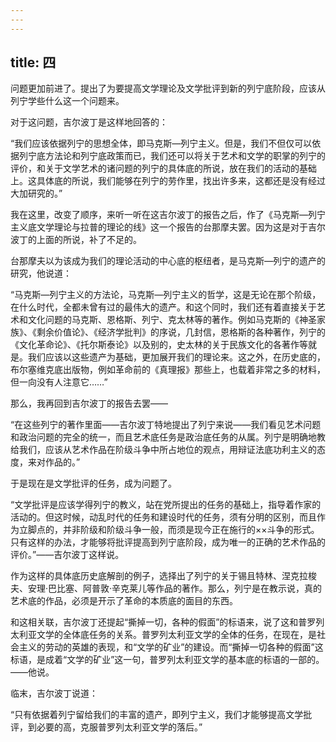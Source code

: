 ```yaml
---
---
---
```

title: 四
---



问题更加前进了。提出了为要提高文学理论及文学批评到新的列宁底阶段，应该从列宁学些什么这一个问题来。

对于这问题，吉尔波丁是这样地回答的：

“我们应该依据列宁的思想全体，即马克斯—列宁主义。但是，我们不但仅可以依据列宁底方法论和列宁底政策而已，我们还可以将关于艺术和文学的职掌的列宁的评价，和关于文学艺术的诸问题的列宁的具体底的所说，放在我们的活动的基础上。这具体底的所说，我们能够在列宁的劳作里，找出许多来，这都还是没有经过大加研究的。”

我在这里，改变了顺序，来听一听在这吉尔波丁的报告之后，作了《马克斯—列宁主义底文学理论与拉普的理论的线》这一个报告的台那摩夫罢。因为这是对于吉尔波丁的上面的所说，补了不足的。

台那摩夫以为该成为我们的理论活动的中心底的枢纽者，是马克斯—列宁的遗产的研究，他说道：

“马克斯—列宁主义的方法论，马克斯—列宁主义的哲学，这是无论在那个阶级，在什么时代，全都未曾有过的最伟大的遗产。和这个同时，我们还有着直接关于艺术和文化问题的马克斯、恩格斯、列宁、克太林等的著作。例如马克斯的《神圣家族》、《剩余价值论》、《经济学批判》的序说，几封信，恩格斯的各种著作，列宁的《文化革命论》、《托尔斯泰论》以及别的，史太林的关于民族文化的各著作等就是。我们应该以这些遗产为基础，更加展开我们的理论来。这之外，在历史底的，布尔塞维克底出版物，例如革命前的《真理报》那些上，也载着非常之多的材料，但一向没有人注意它……”

那么，我再回到吉尔波丁的报告去罢——

“在这些列宁的著作里面——吉尔波丁特地提出了列宁来说——我们看见艺术问题和政治问题的完全的统一，而且艺术底任务是政治底任务的从属。列宁是明确地教给我们，应该从艺术作品在阶级斗争中所占地位的观点，用辩证法底功利主义的态度，来对作品的。”

于是现在是文学批评的任务，成为问题了。

“文学批评是应该学得列宁的教义，站在党所提出的任务的基础上，指导着作家的活动的。但这时候，动乱时代的任务和建设时代的任务，须有分明的区别，而且作为立脚点的，并非阶级和阶级斗争一般，而须是现今正在施行的××斗争的形式。只有这样的办法，才能够将批评提高到列宁底阶段，成为唯一的正确的艺术作品的评价。”——吉尔波丁这样说。

作为这样的具体底历史底解剖的例子，选择出了列宁的关于锡且特林、涅克拉梭夫、安理·巴比塞、阿普敦·辛克莱儿等作品的著作。那么，列宁是在教示说，真的艺术底的作品，必须是开示了革命的本质底的面目的东西。

和这相关联，吉尔波丁还提起“撕掉一切，各种的假面”的标语来，说了这和普罗列太利亚文学的全体底任务的关系。普罗列太利亚文学的全体的任务，在现在，是社会主义的劳动的英雄的表现，和“文学的矿业”的建设。而“撕掉一切各种的假面”这标语，是成着“文学的矿业”这一句，普罗列太利亚文学的基本底的标语的一部的。——他说。

临末，吉尔波丁说道：

“只有依据着列宁留给我们的丰富的遗产，即列宁主义，我们才能够提高文学批评，到必要的高，克服普罗列太利亚文学的落后。”